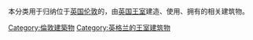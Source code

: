 本分类用于归纳位于[[英国|英国]][[伦敦|伦敦]]的，由[[英国王室|英国王室]]建造、使用、拥有的相关建筑物。

[[Category:倫敦建築物|Category:倫敦建築物]]
[[Category:英格兰的王室建筑物|Category:英格兰的王室建筑物]]